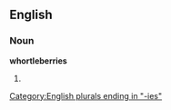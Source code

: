 ==English==

===Noun===
'''whortleberries'''

# {{plural of|[[whortleberry]]}}

[[Category:English plurals ending in "-ies"]]